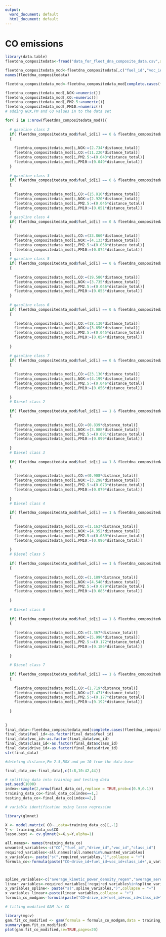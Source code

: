 ---
output:
  word_document: default
  html_document: default
---
# CO emissions
```{r,echo=FALSE}


library(data.table)
fleetdna_compositedata<-fread("data_for_fleet_dna_composite_data.csv",stringsAsFactors = FALSE)

fleetdna_compositedata_mod<-fleetdna_compositedata[,c("fuel_id","voc_id","class_id","drive_id","trip_count","total_average_speed","max_speed","driving_average_speed","distance_total","acceleration_events_per_mile","deceleration_events_per_mile","total_stops" ,"average_stop_duration","max_elevation","min_elevation","max_climbing_rate" ,"average_climbing_rate","max_descending_rate","average_descending_rate","max_road_grade","mean_road_grade","maximum_kinetic_power_density_demand","total_kinetic_power_density_demand","average_kinetic_power_density_demand","maximum_potential_power_density_demand","total_potential_power_density_demand","average_potential_power_density_demand" ,"total_aerodynamic_power_density_demand","aerodynamic_speed","kinetic_intensity","average_aerodynamic_power_density_demand","maximum_rolling_power_density_demand","total_rolling_power_density_demand","average_rolling_power_density_demand","characteristic_acceleration","characteristic_deceleration","maximum_kinetic_power_density_regen","total_kinetic_power_density_regen","average_kinetic_power_density_regen","maximum_potential_power_density_regen","total_potential_power_density_regen","average_potential_power_density_regen" )]
names(fleetdna_compositedata)

fleetdna_compositedata_mod<-fleetdna_compositedata_mod[complete.cases(fleetdna_compositedata_mod),]

fleetdna_compositedata_mod[,NOX:=numeric()]
fleetdna_compositedata_mod[,CO:=numeric()]
fleetdna_compositedata_mod[,PM2.5:=numeric()]
fleetdna_compositedata_mod[,PM10:=numeric()]
# adding NOX,PM and CO values in to the data set

for( i in 1:nrow(fleetdna_compositedata_mod)){
  
  # gasoline class 2
  if( fleetdna_compositedata_mod$fuel_id[i] == 0 & fleetdna_compositedata_mod$class_id[i]==2)
  {
    
    fleetdna_compositedata_mod[i,NOX:=(2.734*distance_total)]
    fleetdna_compositedata_mod[i,CO:=(11.220*distance_total)]
    fleetdna_compositedata_mod[i,PM2.5:=(0.043*distance_total)]
    fleetdna_compositedata_mod[i,PM10:=(0.049*distance_total)]
  }
  
  # gasoline class 3
  if( fleetdna_compositedata_mod$fuel_id[i] == 0 & fleetdna_compositedata_mod$class_id[i]==3)
  {
    
    fleetdna_compositedata_mod[i,CO:=(15.810*distance_total)]
    fleetdna_compositedata_mod[i,NOX:=(2.920*distance_total)]
    fleetdna_compositedata_mod[i,PM2.5:=(0.045*distance_total)]
    fleetdna_compositedata_mod[i,PM10:=(0.051*distance_total)]
  }
  # gasoline class 4
  if( fleetdna_compositedata_mod$fuel_id[i] == 0 & fleetdna_compositedata_mod$class_id[i]==4)
  {
    
    fleetdna_compositedata_mod[i,CO:=(33.860*distance_total)]
    fleetdna_compositedata_mod[i,NOX:=(4.133*distance_total)]
    fleetdna_compositedata_mod[i,PM2.5:=(0.058*distance_total)]
    fleetdna_compositedata_mod[i,PM10:=(0.074*distance_total)]
  }
  # gasoline class 5
  if( fleetdna_compositedata_mod$fuel_id[i] == 0 & fleetdna_compositedata_mod$class_id[i]==5)
  {
    
    fleetdna_compositedata_mod[i,CO:=(19.580*distance_total)]
    fleetdna_compositedata_mod[i,NOX:=(3.735*distance_total)]
    fleetdna_compositedata_mod[i,PM2.5:=(0.046*distance_total)]
    fleetdna_compositedata_mod[i,PM10:=(0.055*distance_total)]
  }
  
  # gasoline class 6
  if( fleetdna_compositedata_mod$fuel_id[i] == 0 & fleetdna_compositedata_mod$class_id[i]==6)
  {
    
    fleetdna_compositedata_mod[i,CO:=(18.130*distance_total)]
    fleetdna_compositedata_mod[i,NOX:=(3.650*distance_total)]
    fleetdna_compositedata_mod[i,PM2.5:=(0.045*distance_total)]
    fleetdna_compositedata_mod[i,PM10:=(0.054*distance_total)]
    
  }
  
  # gasoline class 7
  if( fleetdna_compositedata_mod$fuel_id[i] == 0 & fleetdna_compositedata_mod$class_id[i]==7)
  {
    
    fleetdna_compositedata_mod[i,CO:=(23.130*distance_total)]
    fleetdna_compositedata_mod[i,NOX:=(4.199*distance_total)]
    fleetdna_compositedata_mod[i,PM2.5:=(0.046*distance_total)]
    fleetdna_compositedata_mod[i,PM10:=(0.056*distance_total)]
    
  }
  # Diesel class 2
  
  if( fleetdna_compositedata_mod$fuel_id[i] == 1 & fleetdna_compositedata_mod$class_id[i]==2)
  {
    
    fleetdna_compositedata_mod[i,CO:=(0.839*distance_total)]
    fleetdna_compositedata_mod[i,NOX:=(3.088*distance_total)]
    fleetdna_compositedata_mod[i,PM2.5:=(0.091*distance_total)]
    fleetdna_compositedata_mod[i,PM10:=(0.099*distance_total)]
    
  }
  # Diesel class 3
  
  if( fleetdna_compositedata_mod$fuel_id[i] == 1 & fleetdna_compositedata_mod$class_id[i]==3)
  {
    
    fleetdna_compositedata_mod[i,CO:=(0.908*distance_total)]
    fleetdna_compositedata_mod[i,NOX:=(3.298*distance_total)]
    fleetdna_compositedata_mod[i,PM2.5:=(0.073*distance_total)]
    fleetdna_compositedata_mod[i,PM10:=(0.079*distance_total)]
    
  }
  # Diesel class 4
  
  if( fleetdna_compositedata_mod$fuel_id[i] == 1 & fleetdna_compositedata_mod$class_id[i]==4)
  {
    
    fleetdna_compositedata_mod[i,CO:=(1.163*distance_total)]
    fleetdna_compositedata_mod[i,NOX:=(4.352*distance_total)]
    fleetdna_compositedata_mod[i,PM2.5:=(0.089*distance_total)]
    fleetdna_compositedata_mod[i,PM10:=(0.096*distance_total)]
    
  }
  # Diesel class 5
  
  if( fleetdna_compositedata_mod$fuel_id[i] == 1 & fleetdna_compositedata_mod$class_id[i]==5)
  {
    
    fleetdna_compositedata_mod[i,CO:=(1.189*distance_total)]
    fleetdna_compositedata_mod[i,NOX:=(4.548*distance_total)]
    fleetdna_compositedata_mod[i,PM2.5:=(0.079*distance_total)]
    fleetdna_compositedata_mod[i,PM10:=(0.085*distance_total)]
    
  }
  
  # Diesel class 6
  
  if( fleetdna_compositedata_mod$fuel_id[i] == 1 & fleetdna_compositedata_mod$class_id[i]==6)
  {
    
    fleetdna_compositedata_mod[i,CO:=(1.367*distance_total)]
    fleetdna_compositedata_mod[i,NOX:=(5.990*distance_total)]
    fleetdna_compositedata_mod[i,PM2.5:=(0.172*distance_total)]
    fleetdna_compositedata_mod[i,PM10:=(0.186*distance_total)]
    
  }
  
  # Diesel class 7
  
  if( fleetdna_compositedata_mod$fuel_id[i] == 1 & fleetdna_compositedata_mod$class_id[i]==7)
  {
    
    fleetdna_compositedata_mod[i,CO:=(1.719*distance_total)]
    fleetdna_compositedata_mod[i,NOX:=(7.471*distance_total)]
    fleetdna_compositedata_mod[i,PM2.5:=(0.177*distance_total)]
    fleetdna_compositedata_mod[i,PM10:=(0.192*distance_total)]
    
  }
  
  
}
final_data<-fleetdna_compositedata_mod[complete.cases(fleetdna_compositedata_mod),]
final_data$fuel_id<-as.factor(final_data$fuel_id)
final_data$voc_id<-as.factor(final_data$voc_id)
final_data$class_id<-as.factor(final_data$class_id)
final_data$drive_id<-as.factor(final_data$drive_id)
str(final_data)

#deleting distance,Pm 2.5,NOX and pm 10 from the data base 

final_data_co<-final_data[,c(1:8,10:42,44)]       

# splitting data into training and testing data
set.seed(1000) 
index<-sample(2,nrow(final_data_co),replace = TRUE,prob=c(0.9,0.1))
training_data_co<-final_data_co[index==1,]
testing_data_co<-final_data_co[index==2,]

# variable identification using lasso regression

library(glmnet)

X <- model.matrix( CO~.,data=training_data_co)[,-1]
Y <- training_data_co$CO
lasso.best <- cv.glmnet(x=X,y=Y,alpha=1)

all.names<- names(training_data_co)
unwanted_variables<-c("CO","fuel_id","drive_id","voc_id","class_id")
required_variables<-all.names[!all.names%in%unwanted_variables]
x_variables<- paste("s(",required_variables,")",collapse = "+")
formula_co<-formula(paste("CO~drive_id+fuel_id+voc_id+class_id+",x_variables))



spline_variables<-c("average_kinetic_power_density_regen","average_aerodynamic_power_density_demand","mean_road_grade","deceleration_events_per_mile","acceleration_events_per_mile","aerodynamic_speed","maximum_potential_power_density_regen","maximum_kinetic_power_density_regen","characteristic_deceleration","characteristic_acceleration","kinetic_intensity","maximum_potential_power_density_demand","max_road_grade","average_descending_rate","average_climbing_rate","max_climbing_rate","average_stop_duration","total_stops","trip_count","total_kinetic_power_density_regen","total_potential_power_density_regen","average_potential_power_density_regen","average_rolling_power_density_demand","maximum_rolling_power_density_demand","total_potential_power_density_demand","total_kinetic_power_density_demand","max_speed","driving_average_speed" )
linear_variables<-required_variables[!required_variables%in%spline_variables]
x_variables_spline<- paste("s(",spline_variables,")",collapse = "+")
x_variables_linear<-paste(linear_variables,collapse = "+")
formula_co_modgam<-formula(paste("CO~drive_id+fuel_id+voc_id+class_id+",x_variables_linear,"+",x_variables_spline))

# fitting modified GAM for CO

library(mgcv) 
gam.fit_co_modified <- gam(formula = formula_co_modgam,data = training_data_co) 
summary(gam.fit_co_modified)
plot(gam.fit_co_modified,se=TRUE,pages=20)


```
